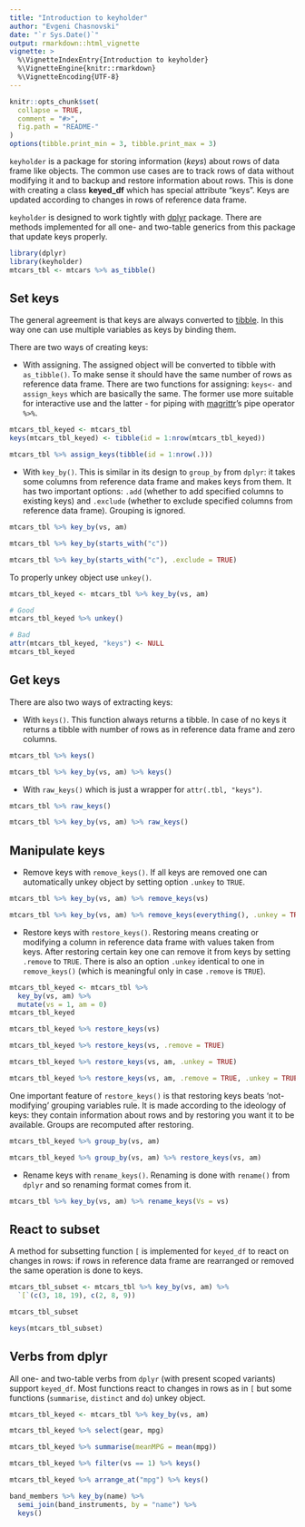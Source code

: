 ```yaml
---
title: "Introduction to keyholder"
author: "Evgeni Chasnovski"
date: "`r Sys.Date()`"
output: rmarkdown::html_vignette
vignette: >
  %\VignetteIndexEntry{Introduction to keyholder}
  %\VignetteEngine{knitr::rmarkdown}
  %\VignetteEncoding{UTF-8}
---
```


```r
knitr::opts_chunk$set(
  collapse = TRUE,
  comment = "#>",
  fig.path = "README-"
)
options(tibble.print_min = 3, tibble.print_max = 3)
```

`keyholder` is a package for storing information (*keys*) about rows of data
frame like objects. The common use cases are to track rows of data without
modifying it and to backup and restore information about rows. This is done with
creating a class __keyed_df__ which has special attribute "keys". Keys are
updated according to changes in rows of reference data frame.

`keyholder` is designed to work tightly with
[dplyr](https://github.com/tidyverse/dplyr) package. There are methods
implemented for all one- and two-table generics from this package that update
keys properly.

```r
library(dplyr)
library(keyholder)
mtcars_tbl <- mtcars %>% as_tibble()
```

## Set keys

The general agreement is that keys are always converted to [tibble](https://github.com/tidyverse/tibble). In this way one can use multiple
variables as keys by binding them.

There are two ways of creating keys:

- With assigning. The assigned object will be converted to tibble with
`as_tibble()`. To make sense it should have the same number of rows as reference
data frame. There are two functions for assigning: `keys<-` and `assign_keys`
which are basically the same. The former use more suitable for interactive use
and the latter - for piping with
[magrittr](https://github.com/tidyverse/magrittr)'s pipe operator `%>%`.

```r
mtcars_tbl_keyed <- mtcars_tbl
keys(mtcars_tbl_keyed) <- tibble(id = 1:nrow(mtcars_tbl_keyed))

mtcars_tbl %>% assign_keys(tibble(id = 1:nrow(.)))
```

- With `key_by()`. This is similar in its design to `group_by` from
`dplyr`: it takes some columns from reference data frame and makes keys from
them. It has two important options: `.add` (whether to add specified columns to 
existing keys) and `.exclude` (whether to exclude specified columns from 
reference data frame). Grouping is ignored.

```r
mtcars_tbl %>% key_by(vs, am)

mtcars_tbl %>% key_by(starts_with("c"))

mtcars_tbl %>% key_by(starts_with("c"), .exclude = TRUE)
```

To properly unkey object use `unkey()`.

```r
mtcars_tbl_keyed <- mtcars_tbl %>% key_by(vs, am)

# Good
mtcars_tbl_keyed %>% unkey()

# Bad
attr(mtcars_tbl_keyed, "keys") <- NULL
mtcars_tbl_keyed
```

## Get keys

There are also two ways of extracting keys:

- With `keys()`. This function always returns a tibble. In case of no keys it
returns a tibble with number of rows as in reference data frame and zero
columns.

```r
mtcars_tbl %>% keys()

mtcars_tbl %>% key_by(vs, am) %>% keys()
```

- With `raw_keys()` which is just a wrapper for `attr(.tbl, "keys")`.

```r
mtcars_tbl %>% raw_keys()

mtcars_tbl %>% key_by(vs, am) %>% raw_keys()
```

## Manipulate keys

- Remove keys with `remove_keys()`. If all keys are removed one can
automatically unkey object by setting option `.unkey` to `TRUE`.

```r
mtcars_tbl %>% key_by(vs, am) %>% remove_keys(vs)

mtcars_tbl %>% key_by(vs, am) %>% remove_keys(everything(), .unkey = TRUE)
```

- Restore keys with `restore_keys()`. Restoring means creating or modifying a
column in reference data frame with values taken from keys. After restoring
certain key one can remove it from keys by setting `.remove` to `TRUE`. There is
also an option `.unkey` identical to one in `remove_keys()` (which is meaningful
only in case `.remove` is `TRUE`).

```r
mtcars_tbl_keyed <- mtcars_tbl %>%
  key_by(vs, am) %>%
  mutate(vs = 1, am = 0)
mtcars_tbl_keyed

mtcars_tbl_keyed %>% restore_keys(vs)

mtcars_tbl_keyed %>% restore_keys(vs, .remove = TRUE)

mtcars_tbl_keyed %>% restore_keys(vs, am, .unkey = TRUE)

mtcars_tbl_keyed %>% restore_keys(vs, am, .remove = TRUE, .unkey = TRUE)
```

One important feature of `restore_keys()` is that restoring keys beats 
'not-modifying' grouping variables rule. It is made according to the ideology of
keys: they contain information about rows and by restoring you want it to be
available. Groups are recomputed after restoring.

```r
mtcars_tbl_keyed %>% group_by(vs, am)

mtcars_tbl_keyed %>% group_by(vs, am) %>% restore_keys(vs, am)
```

- Rename keys with `rename_keys()`. Renaming is done with `rename()` from
`dplyr` and so renaming format comes from it.

```r
mtcars_tbl %>% key_by(vs, am) %>% rename_keys(Vs = vs)
```

## React to subset

A method for subsetting function `[` is implemented for `keyed_df` to react on 
changes in rows: if rows in reference data frame are rearranged or removed the
same operation is done to keys.

```r
mtcars_tbl_subset <- mtcars_tbl %>% key_by(vs, am) %>%
  `[`(c(3, 18, 19), c(2, 8, 9))

mtcars_tbl_subset

keys(mtcars_tbl_subset)
```

## Verbs from dplyr

All one- and two-table verbs from `dplyr` (with present scoped variants) support
`keyed_df`. Most functions react to changes in rows as in `[` but some functions
(`summarise`, `distinct` and `do`) unkey object.

```r
mtcars_tbl_keyed <- mtcars_tbl %>% key_by(vs, am)

mtcars_tbl_keyed %>% select(gear, mpg)

mtcars_tbl_keyed %>% summarise(meanMPG = mean(mpg))

mtcars_tbl_keyed %>% filter(vs == 1) %>% keys()

mtcars_tbl_keyed %>% arrange_at("mpg") %>% keys()

band_members %>% key_by(name) %>%
  semi_join(band_instruments, by = "name") %>%
  keys()
```
